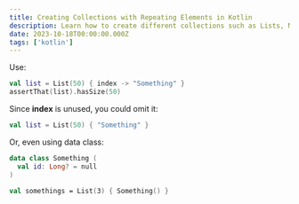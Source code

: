 ```yaml
---
title: Creating Collections with Repeating Elements in Kotlin
description: Learn how to create different collections such as Lists, MutableLists, or even Arrays with repeating elements in them
date: 2023-10-18T00:00:00.000Z
tags: ['kotlin']
---
```


Use:

```kotlin title="ListTest.kt"
val list = List(50) { index -> "Something" }
assertThat(list).hasSize(50)
```

Since **index** is unused, you could omit it:

```kotlin
val list = List(50) { "Something" }
```

Or, even using data class:

```kotlin
data class Something (
  val id: Long? = null
)

val somethings = List(3) { Something() }
```

